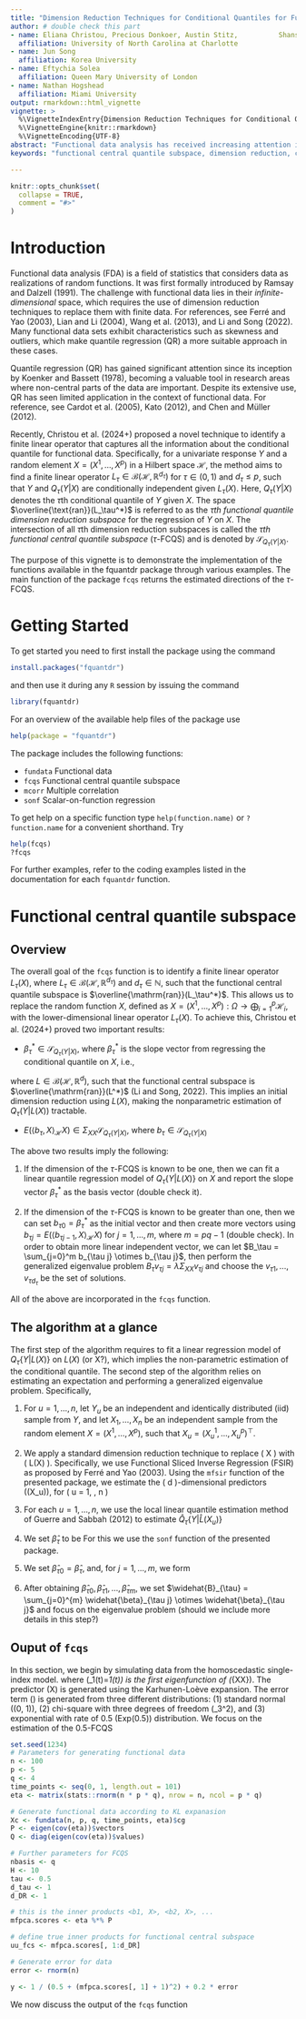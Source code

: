 ```yaml
---
title: "Dimension Reduction Techniques for Conditional Quantiles for Functional Data in R: A Vignette"
author: # double check this part 
- name: Eliana Christou, Precious Donkoer, Austin Stitz,          Shanshan Wang
  affiliation: University of North Carolina at Charlotte
- name: Jun Song
  affiliation: Korea University
- name: Eftychia Solea
  affiliation: Queen Mary University of London
- name: Nathan Hogshead
  affiliation: Miami University
output: rmarkdown::html_vignette
vignette: >
  %\VignetteIndexEntry{Dimension Reduction Techniques for Conditional Quantiles for Functional Data in R: A Vignette}
  %\VignetteEngine{knitr::rmarkdown}
  %\VignetteEncoding{UTF-8}
abstract: "Functional data analysis has received increasing attention in recent years due to its ability to handle infinite-dimensional functional predictors, which require dimension reduction techniques. However, existing research primarily relies on traditional mean regression methods, with limited focus on quantile regression. `fquantdr` is an `R` package that addresses this gap by performing dimension reduction for conditional quantiles in functional data, identifying the directions that span the Functional Central Quantile Subspace (FCQS)."
keywords: "functional central quantile subspace, dimension reduction, conditional quantiles, functional data analysis"

---
```


```r
knitr::opts_chunk$set(
  collapse = TRUE,
  comment = "#>"
)
```

# Introduction

Functional data analysis (FDA) is a field of statistics that considers data as realizations of random functions. It was first formally introduced by Ramsay and Dalzell (1991). The challenge with functional data lies in their *infinite-dimensional* space, which requires the use of dimension reduction techniques to replace them with finite data. For references, see Ferré and Yao (2003), Lian and Li (2004), Wang et al. (2013), and Li and Song (2022). Many functional data sets exhibit characteristics such as skewness and outliers, which make quantile regression (QR) a more suitable approach in these cases.

Quantile regression (QR) has gained significant attention since its inception by Koenker and Bassett (1978), becoming a valuable tool in research areas where non-central parts of the data are important. Despite its extensive use, QR has seen limited application in the context of functional data. For reference, see Cardot et al. (2005), Kato (2012), and Chen and Müller (2012).


Recently, Christou et al. (2024+) proposed a novel technique to identify a finite linear operator that captures all the information about the conditional quantile for functional data. Specifically, for a univariate response $Y$ and a random element $X = (X^1, \ldots, X^p)$ in a Hilbert space $\mathscr{H}$, the method aims to find a finite linear operator $L_\tau \in \mathscr{B}(\mathscr{H}, \mathbb{R}^{d_\tau})$ for $\tau \in (0, 1)$ and $d_\tau \leq p$, such that $Y$ and $Q_\tau(Y|X)$ are conditionally independent given $L_\tau(X)$. Here, $Q_\tau(Y|X)$ denotes the $\tau$th conditional quantile of $Y$ given $X$. The space $\overline{\text{ran}}(L_\tau^*)$ is referred to as the *$\tau$th functional quantile dimension reduction subspace* for the regression of $Y$ on $X$. The intersection of all $\tau$th dimension reduction subspaces is called the *$\tau$th functional central quantile subspace* ($\tau$-FCQS) and is denoted by $\mathcal{S}_{Q_\tau(Y|X)}$.

The purpose of this vignette is to demonstrate the implementation of the functions available in the fquantdr package through various examples. The main function of the package `fcqs` returns the estimated directions of the $\tau$-FCQS.

# Getting Started

To get started you need to first install the package using the command
```r
install.packages("fquantdr")
```

and then use it during any `R` session by issuing the command
```r
library(fquantdr)
```

For an overview of the available help files of the package use
```r
help(package = "fquantdr")
```

The package includes the following functions:

* `fundata` Functional data
* `fcqs` Functional central quantile subspace
* `mcorr` Multiple correlation
* `sonf` Scalar-on-function regression

<!-- * `discrete` Discretize conversion of a continuous numeric vector -->
<!-- * `gramatrix` Computes the center gram matrix -->
<!-- * `matpower` Power of a matrix -->
<!-- * `mcorr` Multiple correlation between two random vectors -->
<!-- * `mppower` Moore-Penrose type power -->
<!-- * `qmat` Computes a transformed identity matrix -->
<!-- * `rigpower` Ridge-regression type power -->
<!-- * `slav` Compute slice average  -->
<!-- * `slprob` Compute slice proportions  -->
<!-- * `symmetry` Symmtrize Matrix -->

To get help on a specific function type `help(function.name)` or `?function.name` for a convenient shorthand. Try
```r
help(fcqs)
?fcqs
```

For further examples, refer to the coding examples listed in the documentation for each `fquantdr` function.

# Functional central quantile subspace
## Overview

The overall goal of the `fcqs` function is to identify a finite linear operator $L_\tau(X)$, where $L_{\tau} \in \mathscr{B}(\mathscr{H}, \mathbb{R}^{d_\tau})$ and $d_{\tau} \in \mathbb{N}$, such that the functional central quantile subspace is $\overline{\mathrm{ran}}(L_\tau^*)$. This allows us to replace the random function $X$, defined as $X = (X^1, \dots, X^p): \Omega \rightarrow \bigoplus_{i=1}^{p} \mathcal{H}_i$, with the lower-dimensional linear operator $L_\tau(X)$. To achieve this, Christou et al. (2024+) proved two important results:

* $\beta_\tau^* \in \mathcal{S}_{Q_{\tau}(Y|X)}$, where $\beta_\tau^*$ is the slope vector from regressing the conditional quantile on $X$, i.e.,

\begin{eqnarray*}
(\alpha_{\tau}^*, \beta_{\tau}^*) = \arg \min_{(a_{\tau}, b_{\tau})} E [Q_{\tau}\{Y|L(X)\} - a_{\tau} - \langle b_{\tau}, X \rangle_{\mathscr{H}}]^2
\end{eqnarray*}
where $L \in \mathscr{B}(\mathscr{H}, \mathbb{R}^d)$, such that the functional central subspace is $\overline{\mathrm{ran}}(L^*)$ (Li and Song, 2022). This implies an initial dimension reduction using $L(X)$, making the nonparametric estimation of $Q_\tau(Y|L(X))$ tractable. 

* $E({\langle b_\tau, X \rangle}_\mathscr{H} X ) \in \Sigma_{XX} \mathcal{S}_{Q_\tau (Y|X)}$, where $b_\tau \in \mathcal{S}_{Q_\tau (Y|X)}$

The above two results imply the following:

1. If the dimension of the $\tau$-FCQS is known to be one, then we can fit a linear quantile regression model of $Q_\tau\{Y|L(X)\}$ on $X$ and report the 
slope vector $\beta_\tau^*$ as the basis vector (double check it).

1. If the dimension of the $\tau$-FCQS is known to be greater than one, then we can set $b_{\tau 0} = \beta_\tau^*$ as the initial vector and then create more vectors using $b_{\tau j} = E(\langle b_{\tau j-1}, X \rangle_\mathscr{H} X)$ for $j = 1, ..., m$, where $m = pq-1$ (double check). In order to obtain more linear independent vector, we can let $B_\tau = \sum_{j=0}^m b_{\tau j} \otimes b_{\tau j}$, then perform the generalized eigenvalue problem $B_\tau v_{\tau j} = \lambda \Sigma_{XX} v_{\tau j}$ and choose the $v_{\tau 1}, ..., v_{\tau d_\tau}$ be the set of solutions. 

All of the above are incorporated in the `fcqs` function.

## The algorithm at a glance

The first step of the algorithm requires to fit a linear regression model of $Q_\tau \{Y|L(X) \}$ on $L(X)$ (or X?), which implies the non-parametric estimation of the conditional quantile. The second step of the algorithm relies on estimating an expectation and performing a generalized eigenvalue problem.  Specifically,

1. For $u=1, \dots, n$, let $Y_u$ be an independent and identically distributed (iid) sample from $Y$, and let $X_1, \dots, X_n$ be an independent sample from the random element $X = (X^1, \dots, X^p)$, such that $X_u = (X_u^1, \dots, X_u^p)^{\top}$.

1. We apply a standard dimension reduction technique to replace \( X \) with \( L(X) \). Specifically, we use Functional Sliced Inverse Regression (FSIR) as proposed by Ferré and Yao (2003). Using the `mfsir` function of the presented package, we estimate the \( d \)-dimensional predictors \(\widehat{L}(X_u)\), for \( u = 1, \dots, n \)

1. For each $u=1, \dots, n$, we use the local linear quantile estimation method of Guerre and Sabbah (2012) to estimate $\widehat{Q}_{\tau}\{Y| \widehat{L}(X_u)\}$

1. We set $\widehat{\beta}_{\tau}$ to be 
\begin{eqnarray*}
(\widehat{\alpha}_{\tau}, \widehat{\beta}_{\tau}) = \arg \min_{(a_{\tau}, b_{\tau})} \sum_{u=1}^{n} [\widehat{Q}_{\tau}\{Y | \widehat{L}(X_u)\} - a_{\tau} - \langle b_{\tau}, X_u \rangle_{\mathscr{H}}]^2,
\end{eqnarray*}
For this we use the `sonf` function of the presented package.

1. We set $\widehat{\beta}_{\tau 0} = \widehat{\beta}_{\tau}$, and, for $j=1, \dots, m$, we form
\begin{eqnarray*}
\widehat{\beta}_{\tau j} = n^{-1} \sum_{u=1}^{n}\langle \widehat{\beta}_{\tau j-1}, X_u \rangle_{\mathscr{H}}X_u.
\end{eqnarray*}

1. After obtaining $\widehat{\beta}_{\tau 0}, \widehat{\beta}_{\tau 1}, \dots, \widehat{\beta}_{\tau m}$, we set $\widehat{B}_{\tau} = \sum_{j=0}^{m} \widehat{\beta}_{\tau j} \otimes \widehat{\beta}_{\tau j}$ and focus on the eigenvalue problem (should we include more details in this step?)

## Ouput of `fcqs`
In this section, we begin by simulating data from the homoscedastic single-index model.
\begin{eqnarray*}
\quad Y &= \frac{1}{0.5 + (\langle \beta_1, X \rangle_{\mathscr{H}} +1)^2} + 0.2\varepsilon, \ \text{where} \ \mathcal{S}_{Q_{\tau}(Y|X)} = \mathrm{span} \{\beta_1\}
\end{eqnarray*}
where \(\beta_1(t)=\psi_1(t)\) is the first eigenfunction of \(\Sigma_{XX}\). The predictor \(X\) is generated using the Karhunen-Loève expansion. The error term \(\varepsilon\) is generated from three different distributions: (1) standard normal \(\mathcal{N}(0, 1)\), (2) chi-square with three degrees of freedom \(\mathcal{X}_3^2\), and (3) exponential with rate of 0.5 (Exp(0.5)) distribution. We focus on the estimation of the 0.5-FCQS
```r
set.seed(1234)
# Parameters for generating functional data
n <- 100
p <- 5
q <- 4
time_points <- seq(0, 1, length.out = 101)
eta <- matrix(stats::rnorm(n * p * q), nrow = n, ncol = p * q)

# Generate functional data according to KL expanasion
Xc <- fundata(n, p, q, time_points, eta)$cg
P <- eigen(cov(eta))$vectors
Q <- diag(eigen(cov(eta))$values)

# Further parameters for FCQS
nbasis <- q
H <- 10
tau <- 0.5
d_tau <- 1
d_DR <- 1

# this is the inner products <b1, X>, <b2, X>, ... 
mfpca.scores <- eta %*% P

# define true inner products for functional central subspace
uu_fcs <- mfpca.scores[, 1:d_DR]

# Generate error for data
error <- rnorm(n)

y <- 1 / (0.5 + (mfpca.scores[, 1] + 1)^2) + 0.2 * error
```
We now discuss the output of the `fcqs` function
```r

```

